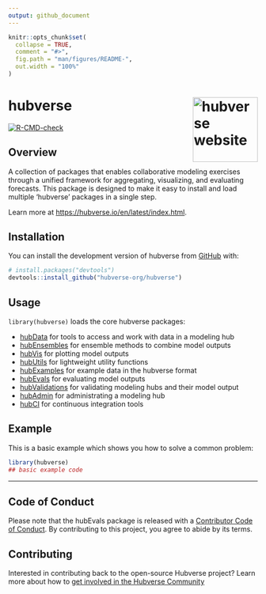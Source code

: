 ```yaml
---
output: github_document
---
```


<!-- README.md is generated from README.Rmd. Please edit that file -->

```r
knitr::opts_chunk$set(
  collapse = TRUE,
  comment = "#>",
  fig.path = "man/figures/README-",
  out.width = "100%"
)
```

# hubverse <a href="https://hubverse.io/en/latest/index.html"><img src="man/figures/logo.png" align="right" height="131" alt="hubverse website" /></a>

<!-- badges: start -->
[![R-CMD-check](https://github.com/hubverse-org/hubverse/actions/workflows/R-CMD-check.yaml/badge.svg)](https://github.com/hubverse-org/hubverse/actions/workflows/R-CMD-check.yaml)
<!-- badges: end -->

## Overview

A collection of packages that enables collaborative modeling exercises through a unified framework for aggregating, visualizing, and evaluating forecasts. This package is designed to make it easy to install and load multiple 'hubverse' packages in a single step.

Learn more at <https://hubverse.io/en/latest/index.html>.

## Installation

You can install the development version of hubverse from [GitHub](https://github.com/) with:

``` r
# install.packages("devtools")
devtools::install_github("hubverse-org/hubverse")
```

## Usage

`library(hubverse)` loads the core hubverse packages:

- [hubData](https://hubverse-org.github.io/hubData/) for tools to access and work with data in a modeling hub
- [hubEnsembles](https://hubverse-org.github.io/hubEnsembles/) for ensemble methods to combine model outputs
- [hubVis](https://hubverse-org.github.io/hubVis/) for plotting model outputs
- [hubUtils](https://hubverse-org.github.io/hubUtils/) for lightweight utility functions
- [hubExamples](https://hubverse-org.github.io/hubExamples/) for example data in the hubverse format
- [hubEvals](https://hubverse-org.github.io/hubEvals/) for evaluating model outputs
- [hubValidations](https://hubverse-org.github.io/hubValidations/) for validating modeling hubs and their model output
- [hubAdmin](https://hubverse-org.github.io/hubAdmin/) for administrating a modeling hub
- [hubCI](https://hubverse-org.github.io/hubCI/) for continuous integration tools

## Example

This is a basic example which shows you how to solve a common problem:

```r
library(hubverse)
## basic example code
```

***

## Code of Conduct

Please note that the hubEvals package is released with a [Contributor Code of Conduct](.github/CODE_OF_CONDUCT.md). By contributing to this project, you agree to abide by its terms.

## Contributing

Interested in contributing back to the open-source Hubverse project?
Learn more about how to [get involved in the Hubverse Community](https://hubdocs.readthedocs.io/en/latest/overview/contribute.html)
